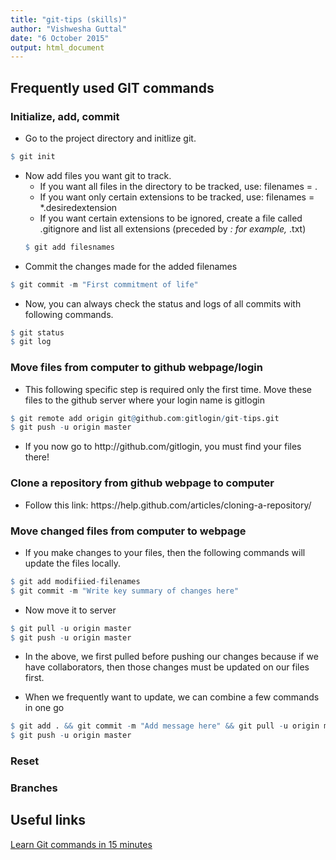 ```yaml
---
title: "git-tips (skills)"
author: "Vishwesha Guttal"
date: "6 October 2015"
output: html_document
---
```


## Frequently used GIT commands

### Initialize, add, commit 
* Go to the project directory and initlize git.
```r
$ git init
```

* Now add files you want git to track.
     + If you want all files in the directory to be tracked, use: filenames = . 
     + If you want only certain extensions to be tracked, use: filenames = *.desiredextension
     + If you want certain extensions to be ignored, create a file called .gitignore and list all extensions (preceded by *: for example, *.txt)
```r
$ git add filesnames
```


* Commit the changes made for the added filenames
```r
$ git commit -m "First commitment of life"
```

* Now, you can always check the status and logs of all commits with following commands. 

```r
$ git status
$ git log
```

### Move files from computer to github webpage/login
* This following specific step is required only the first time. Move these files to the github server where your login name is gitlogin
```r
$ git remote add origin git@github.com:gitlogin/git-tips.git
$ git push -u origin master
```

* If you now go to http://github.com/gitlogin, you must find your files there! 

### Clone a repository from github webpage to computer
* Follow this link: https://help.github.com/articles/cloning-a-repository/

### Move changed files from computer to webpage
* If you make changes to your files, then the following commands will update the files locally. 
```r
$ git add modifiied-filenames
$ git commit -m "Write key summary of changes here"
```

* Now move it to server
```r
$ git pull -u origin master
$ git push -u origin master
```

* In the above, we first pulled before pushing our changes because if we have collaborators, then those changes must be updated on our files first. 

* When we frequently want to update, we can combine a few commands in one go
```r
$ git add . && git commit -m "Add message here" && git pull -u origin master 
$ git push -u origin master
```

### Reset 


### Branches 


## Useful links

[Learn Git commands in 15 minutes](https://try.github.io)